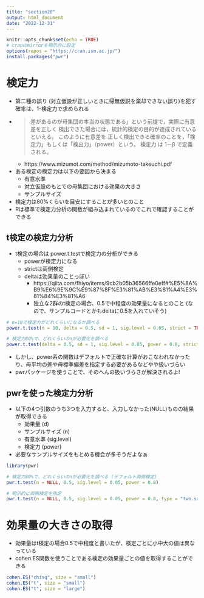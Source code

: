```yaml
---
title: "section20"
output: html_document
date: "2022-12-31"
---
```


```r
knitr::opts_chunk$set(echo = TRUE)
# cranのmirrorを明示的に設定
options(repos = "https://cran.ism.ac.jp/")
install.packages("pwr")
```

# 検定力
- 第二種の誤り (対立仮設が正しいときに帰無仮説を棄却できない誤り)を犯す確率は、1-検定力で求められる
- >  差があるのが母集団の本当の状態である」という前提で，実際に有意差を正しく 検出できた場合には，統計的検定の目的が達成されているといえる。 このように有意差を 正しく検出できる確率のことを，「検定力」もしくは「検出力」（power）という。 検定力 は 1－β で定義される。 
  - https://www.mizumot.com/method/mizumoto-takeuchi.pdf
- ある検定の検定力は以下の要因から決まる
  - 有意水準
  - 対立仮設のもとでの母集団における効果の大きさ
  - サンプルサイズ
- 検定力は80%くらいを目安にすることが多いとのこと
- Rは標準で検定力分析の関数が組み込まれているのでこれで確認することができる

## t検定の検定力分析
- t検定の場合は power.t.testで検定力の分析ができる
  - powerが検定力になる
  - strictは両側検定  
  - deltaは効果量のことっぽい
    - https://qiita.com/fhiyo/items/9cb2b05b36566ffe0eff#%E5%8A%B9%E6%9E%9C%E9%87%8F%E3%81%AB%E3%81%A4%E3%81%84%E3%81%A6
    - 独立な2群のt検定の場合、0.5で中程度の効果量になるとのこと (なので、サンプルコードとかもdeltaに0.5を入れていそう)

```r
# n=10で検定力がどれくらいになるか調べる
power.t.test(n = 10, delta = 0.5, sd = 1, sig.level = 0.05, strict = TRUE)

# 検定力80%で、どれくらいのnが必要化を調べる
power.t.test(delta = 0.5, sd = 1, sig.level = 0.05, power = 0.8, strict = TRUE)
```

- しかし、power系の関数はデフォルトで正確な計算がおこなわれなかったり、母平均の差や母標準偏差を指定する必要があるなどやや扱いづらい
- pwrパッケージを使うことで、そのへんの扱いづらさが解決されるよ!

## pwrを使った検定力分析

- 以下の4つ引数のうち3つを入力すると、入力しなかった(NULL)ものの結果が取得できる
    - 効果量 (d)
    - サンプルサイズ (n)
    - 有意水準 (sig.level)
    - 検定力 (power)
- 必要なサンプルサイズをもとめる機会が多そうだよなぁ

```r
library(pwr)

# 検定力80%で、どれくらいのnが必要化を調べる (デフォルト両側検定)
pwr.t.test(n = NULL, 0.5, sig.level = 0.05, power = 0.8)

# 明示的に両側検定を指定
pwr.t.test(n = NULL, 0.5, sig.level = 0.05, power = 0.8, type = "two.sample", alternative = "two.sided")
```

# 効果量の大きさの取得
- 効果量はt検定の場合0.5で中程度と書いたが、検定ごとに小中大の値は異なっている
- cohen.ES関数を使うことである検定の効果量ごとの値を取得することができる

```r
cohen.ES("chisq", size = "small")
cohen.ES("t", size = "small")
cohen.ES("t", size = "large")
```